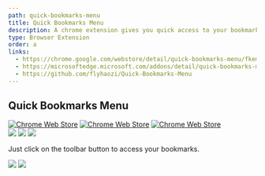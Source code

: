 ```yaml
---
path: quick-bookmarks-menu
title: Quick Bookmarks Menu
description: A chrome extension gives you quick access to your bookmarks.
type: Browser Extension
order: a
links:
  - https://chrome.google.com/webstore/detail/quick-bookmarks-menu/fkemipdcgbeknabedhecepcebhlnlhbf
  - https://microsoftedge.microsoft.com/addons/detail/quick-bookmarks-menu/nipmnpfdiiloiegpkodghkbgnhedgmhj
  - https://github.com/flyhaozi/Quick-Bookmarks-Menu
---
```

## Quick Bookmarks Menu
[![Chrome Web Store](https://img.shields.io/chrome-web-store/v/fkemipdcgbeknabedhecepcebhlnlhbf)](https://chrome.google.com/webstore/detail/quick-bookmarks-menu/fkemipdcgbeknabedhecepcebhlnlhbf)
[![Chrome Web Store](https://img.shields.io/chrome-web-store/rating/fkemipdcgbeknabedhecepcebhlnlhbf)](https://chrome.google.com/webstore/detail/quick-bookmarks-menu/fkemipdcgbeknabedhecepcebhlnlhbf)
[![Chrome Web Store](https://img.shields.io/chrome-web-store/users/fkemipdcgbeknabedhecepcebhlnlhbf)](https://chrome.google.com/webstore/detail/quick-bookmarks-menu/fkemipdcgbeknabedhecepcebhlnlhbf)  
[![](https://img.shields.io/badge/dynamic/json?label=edge%20add-on&prefix=v&query=%24.version&url=https%3A%2F%2Fmicrosoftedge.microsoft.com%2Faddons%2Fgetproductdetailsbycrxid%2Fnipmnpfdiiloiegpkodghkbgnhedgmhj)](https://microsoftedge.microsoft.com/addons/detail/quick-bookmarks-menu/nipmnpfdiiloiegpkodghkbgnhedgmhj)
[![](https://img.shields.io/badge/dynamic/json?label=rating&suffix=/5&query=%24.averageRating&url=https%3A%2F%2Fmicrosoftedge.microsoft.com%2Faddons%2Fgetproductdetailsbycrxid%2Fnipmnpfdiiloiegpkodghkbgnhedgmhj)](https://microsoftedge.microsoft.com/addons/detail/quick-bookmarks-menu/nipmnpfdiiloiegpkodghkbgnhedgmhj)
[![](https://img.shields.io/badge/dynamic/json?label=users&query=%24.activeInstallCount&url=https%3A%2F%2Fmicrosoftedge.microsoft.com%2Faddons%2Fgetproductdetailsbycrxid%2Fnipmnpfdiiloiegpkodghkbgnhedgmhj)](https://microsoftedge.microsoft.com/addons/detail/quick-bookmarks-menu/nipmnpfdiiloiegpkodghkbgnhedgmhj)

Just click on the toolbar button to access your bookmarks.

![](https://lh3.googleusercontent.com/O-jZF-Bg6TkAfGoNPfIjABI4wdhc4CJ2JbCUC1dHAE60z0D5XMdmhlhWeQnHNlFSvJn9xw5cvJkPpW5W78YLUC3twf8=w640-h400-e365-rj-sc0x00ffffff)
![](https://lh3.googleusercontent.com/RbMF6DQz3eLdXV-VVMuTI4H58CgF3tI2ozR5BV0sy63Sbew9I2er2SSPLbcGxDxgCQHiuqX2ig0m16GQdrWrx3SLMg=w640-h400-e365-rj-sc0x00ffffff)